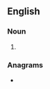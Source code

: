 ==English==

===Noun===
{{head|en|noun plural form}}

# {{plural of|lanner|lang=en}}

===Anagrams===
* {{l|en|ensnarl}}